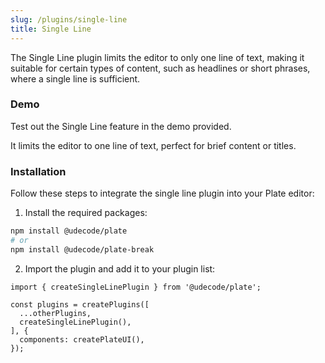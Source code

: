 ```yaml
---
slug: /plugins/single-line
title: Single Line
---
```


The Single Line plugin limits the editor to only one line of text, making it suitable for certain types of content,
such as headlines or short phrases, where a single line is sufficient.

### Demo

Test out the Single Line feature in the demo provided.

It limits the editor to one line of text, perfect for brief content or titles.




<SingleLineSandpack />

### Installation

Follow these steps to integrate the single line plugin into your Plate editor:

1. Install the required packages:

```bash npm2yarn
npm install @udecode/plate
# or
npm install @udecode/plate-break
```

2. Import the plugin and add it to your plugin list:

```tsx
import { createSingleLinePlugin } from '@udecode/plate';

const plugins = createPlugins([
  ...otherPlugins,
  createSingleLinePlugin(),
], {
  components: createPlateUI(),
});
```
